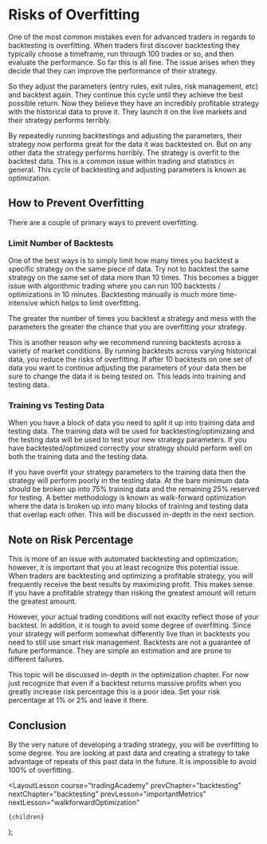 
# Risks of Overfitting

One of the most common mistakes even for advanced traders in regards to backtesting is overfitting. When traders first discover
backtesting they typically choose a timeframe, run through 100 trades or so, and then evaluate the performance. So far this is
all fine. The issue arises when they decide that they can improve the performance of their strategy.

So they adjust the parameters (entry rules, exit rules, risk management, etc) and backtest again. They continue this cycle
until they achieve the best possible return. Now they believe they have an incredibly profitable strategy with the historical
data to prove it. They launch it on the live markets and their strategy performs terribly.

By repeatedly running backtestings and adjusting the parameters, their strategy now performs great for the data it was
backtested on. But on any other data the strategy performs horribly. The strategy is overfit to the backtest data. This is a
common issue within trading and statistics in general. This cycle of backtesting and adjusting parameters is known as
optimization.

## How to Prevent Overfitting

There are a couple of primary ways to prevent overfitting.

### Limit Number of Backtests

One of the best ways is to simply limit how many times you backtest a specific strategy on the same piece of data. Try not to
backtest the same strategy on the same set of data more than 10 times. This becomes a bigger issue with algorithmic trading
where you can run 100 backtests / optimizations in 10 minutes. Backtesting manually is much more time-intensive which helps to
limit overfitting.

The greater the number of times you backtest a strategy and mess with the parameters the greater the chance that you are
overfitting your strategy.

This is another reason why we recommend running backtests across a variety of market conditions. By running backtests across
varying historical data, you reduce the risks of overfitting. If after 10 backtests on one set of data you want to continue
adjusting the parameters of your data then be sure to change the data it is being tested on. This leads into training and
testing data.

### Training vs Testing Data

When you have a block of data you need to split it up into training data and testing data. The training data will be
used for backtesting/optimizaing and the testing data will be used to test your new strategy parameters. If you have
backtested/optimized correctly your strategy should perform well on both the training data and the testing data.

If you have overfit your strategy parameters to the training data then the strategy will perform poorly in the testing
data. At the bare minimum data should be broken up into 75% training data and the remaining 25% reserved for testing. A better
methodology is known as walk-forward optimization where the data is broken up into many blocks of training
and testing data that overlap each other. This will be discussed in-depth in the next section.

## Note on Risk Percentage

This is more of an issue with automated backtesting and optimization; however, it is important that you at least recognize
this potential issue. When traders are backtesting and optimizing a profitable strategy, you will frequently receive the best
results by maximizing profit. This makes sense. If you have a profitable strategy than risking the greatest amount will return
the greatest amount.

However, your actual trading conditions will not exaclty reflect those of your backtest. In addition, it is tough to avoid
some degree of overfitting. Since your strategy will perform somewhat differently live than in backtests you need to still
use smart risk management. Backtests are not a guarantee of future performance. They are simple an estimation and are prone to
different failures.

This topic will be discussed in-depth in the optimization chapter. For now just recognize that even if a backtest returns
massive profits when you greatly increase risk percentage this is a poor idea. Set your risk percentage at 1% or 2% and leave
it there.

## Conclusion

By the very nature of developing a trading strategy, you will be overfitting to some degree. You are looking at past data and
creating a strategy to take advantage of repeats of this past data in the future. It is impossible to avoid 100% of overfitting.

  <LayoutLesson
    course="tradingAcademy"
    prevChapter="backtesting"
    nextChapter="backtesting"
    prevLesson="importantMetrics"
    nextLesson="walkforwardOptimization"
  >
    {children}
  </LayoutLesson>
);
